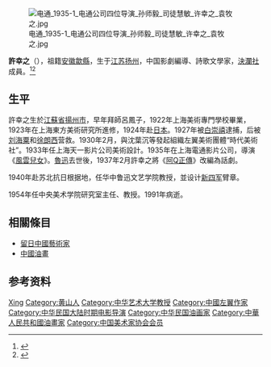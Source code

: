 [[File:电通_1935-1_电通公司四位导演_孙师毅_司徒慧敏_许幸之_袁牧之.jpg|thumb]]

'''許幸之'''（{{bd|1904年|4月5日|1991年|}}），祖籍[[安徽|安徽]][[歙縣|歙縣]]，生于[[江苏|江苏]][[扬州|扬州]]，中国影劇編導、詩歌文學家，[[決瀾社|決瀾社]]成員。<ref>{{Cite web|title=许幸之|url=http://memory.library.sh.cn/node/69037|accessdate=2020-02-19|work=上海年华}}</ref><ref>{{Cite web|title=“美联”初期的组织运作|url=http://www.ccphistory.org.cn/node2/shds/n1410/u1ai22171.html|accessdate=2020-02-19|work=上海党史|archive-date=2017-10-06|archive-url=https://web.archive.org/web/20171006061142/http://www.ccphistory.org.cn/node2/shds/n1410/u1ai22171.html|dead-url=no}}</ref>

== 生平 ==
許幸之生於[[江蘇省|江蘇省]][[揚州市|揚州市]]，早年拜師呂鳳子，1922年上海美術專門學校畢業，1923年在上海東方美術研究所進修，1924年赴[[日本|日本]]。1927年被[[白崇禧|白崇禧]]逮捕，后被[[刘海粟|刘海粟]]和[[徐朗西|徐朗西]]营救。1930年2月，與沈葉沉等發起組織左翼美術團體“時代美術社”。1933年任上海天一影片公司美術設計。1935年在上海電通影片公司，導演《[[風雲兒女|風雲兒女]]》。[[魯迅|魯迅]]去世後，1937年2月許幸之將《[[阿Q正傳|阿Q正傳]]》改編為話劇。

1940年赴苏北抗日根据地，任华中鲁迅文艺学院教授，並设计[[新四军|新四军]]臂章。

1954年任中央美术学院研究室主任、教授。1991年病逝。

== 相關條目 ==
* [[留日中國藝術家|留日中國藝術家]]
* [[中國油畫|中國油畫]]

== 参考资料 ==
{{reflist}}

{{决澜社}}
{{中国近现代文学}}
{{二十世紀華人油畫家}}
{{中国美术家协会第三届理事会}}

{{Authority control}}
{{DEFAULTSORT:Xu许}}
[[Category:許姓|Xing]]
[[Category:黄山人|Category:黄山人]]
[[Category:中华艺术大学教授|Category:中华艺术大学教授]]
[[Category:中國左翼作家|Category:中國左翼作家]]
[[Category:中华民国大陆时期电影导演|Category:中华民国大陆时期电影导演]]
[[Category:中华民国油画家|Category:中华民国油画家]]
[[Category:中華人民共和國油畫家|Category:中華人民共和國油畫家]]
[[Category:中国美术家协会会员|Category:中国美术家协会会员]]